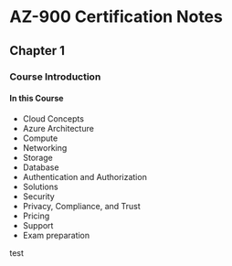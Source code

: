 # AZ-900 Certification Notes
## Chapter 1
### Course Introduction
#### In this Course
* Cloud Concepts
* Azure Architecture
* Compute
* Networking
* Storage
* Database
* Authentication and Authorization
* Solutions
* Security
* Privacy, Compliance, and Trust
* Pricing
* Support
* Exam preparation

test